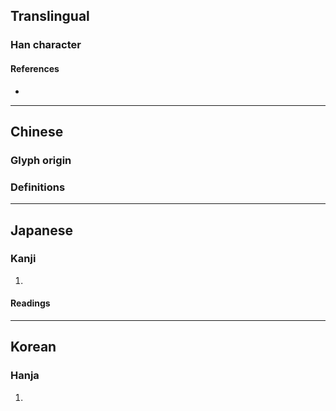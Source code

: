 {{also|掛}}
{{character info}}
==Translingual==
{{stroke order|strokes=9}}

===Han character===
{{Han char|rn=64|rad=手|as=06|sn=9|four=54014|canj=QGG|ids=⿰扌圭}}

====References====
* {{Han ref|kx=0429.060|dkj=12020|dj=0778.030|hdz=31865.050|uh=6302|ud=25346|bh=AC45|bd=44101}}

----

==Chinese==

===Glyph origin===
{{Han etym}}

===Definitions===
{{zh-see|掛|sv}}

----

==Japanese==

===Kanji===
{{ja-kanji|grade=|rs=手06}}

# {{rfdef|ja|sort=手06}}

====Readings====
{{ja-readings
|goon=け<け<くゑ
|kanon=かい<くわい
|kanyoon=けい
|kun=か-ける
}}

----

==Korean==

===Hanja===
{{ko-hanja|hangeul=괘|eumhun=|rv=gwae|mr=kwae|y=kway}}

# {{rfdef|ko|sort=手06}}